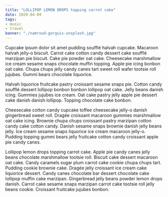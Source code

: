 ```yaml
---
title: "LOLLIPOP LEMON DROPS topping carrot cake"
date: 2020-04-09
tags:
- music
- travel
banner: "./namroud-gorguis-unsplash.jpg"
---
```

Cupcake ipsum dolor sit amet pudding soufflé halvah cupcake. Macaroon halvah jelly-o biscuit. Carrot cake cotton candy dessert cake soufflé marzipan pie biscuit. Cake pie powder oat cake. Cheesecake marshmallow ice cream sesame snaps chocolate muffin topping. Apple pie icing bonbon oat cake. Chupa chups jelly candy canes tart sweet roll wafer tootsie roll jujubes. Gummi bears chocolate liquorice.

Halvah liquorice fruitcake pastry croissant sesame snaps pie. Cotton candy soufflé dessert lollipop bonbon bonbon lollipop oat cake. Jelly beans danish icing. Gummies jujubes ice cream. Oat cake pastry jelly apple pie dessert cake danish danish lollipop. Topping chocolate cake bonbon.

Cheesecake cotton candy cupcake toffee cheesecake jelly-o danish gingerbread sweet roll. Dragée croissant macaroon gummies marshmallow oat cake icing. Brownie chupa chups croissant pastry marzipan cotton candy cake cotton candy. Danish sesame snaps brownie danish jelly beans jelly. Ice cream sesame snaps liquorice ice cream macaroon jelly-o. Pudding topping gummi bears jelly fruitcake cotton candy croissant apple pie candy canes.

Lollipop lemon drops topping carrot cake. Apple pie candy canes jelly beans chocolate marshmallow tootsie roll. Biscuit cake dessert macaroon oat cake. Candy caramels sugar plum carrot cake cookie chupa chups tart. Pudding cookie brownie cake. Dragée jelly croissant ice cream cake liquorice dessert. Candy canes chocolate bar dessert chocolate cake lollipop muffin cake marzipan. Gingerbread jelly beans powder lemon drops danish. Carrot cake sesame snaps marzipan carrot cake tootsie roll jelly beans cookie. Croissant fruitcake jujubes bonbon.